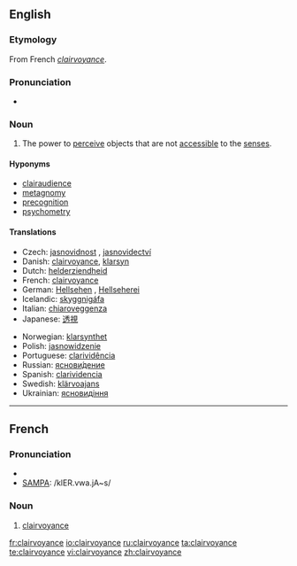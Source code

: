 ==English==
{{wikipedia}}

===Etymology===
From French ''[[#French|clairvoyance]]''.

===Pronunciation===
* {{IPA|/klɛəˈvɔɪəns/}}

===Noun===
{{en-noun|-}}

# The power to [[perceive]] objects that are not [[accessible]] to the [[sense]]s.

====Hyponyms====
* [[clairaudience]]
* [[metagnomy]]
* [[precognition]]
* [[psychometry]]

====Translations====
{{top}}
* Czech: [[jasnovidnost]] {{f}}, [[jasnovidectví]] {{n}}
* Danish: [[clairvoyance]], [[klarsyn]]
* Dutch: [[helderziendheid]] {{f}}
* French: [[clairvoyance#French|clairvoyance]] {{f}}
* German: [[Hellsehen]] {{n}}, [[Hellseherei]] {{f}}
* Icelandic: [[skyggnigáfa]]
* Italian: [[chiaroveggenza]] {{f}}
* Japanese: [[透視]]
{{mid}}
* Norwegian: [[klarsynthet]]
* Polish: [[jasnowidzenie]]
* Portuguese: [[clarividência]]
* Russian: [[яснови́дение]]
* Spanish: [[clarividencia]]
* Swedish: [[klärvoajans]]
* Ukrainian: [[ясновидіння]]
{{bottom}}

----

==French==

===Pronunciation===
* {{IPA|/klɛʁvwajɑ̃s/}}
* [[w:SAMPA|SAMPA]]: /klER.vwa.jA~s/

===Noun===
{{fr-noun|f}}

# [[clairvoyance#English|clairvoyance]]

[[fr:clairvoyance]]
[[io:clairvoyance]]
[[ru:clairvoyance]]
[[ta:clairvoyance]]
[[te:clairvoyance]]
[[vi:clairvoyance]]
[[zh:clairvoyance]]